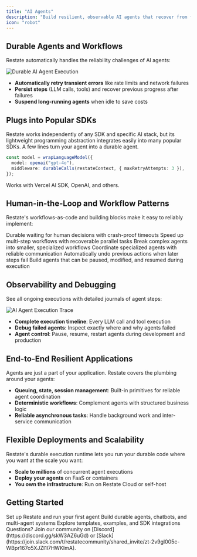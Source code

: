 ```yaml
---
title: "AI Agents"
description: "Build resilient, observable AI agents that recover from failures and handle complex multi-step tasks."
icon: "robot"
---
```


## Durable Agents and Workflows

Restate automatically handles the reliability challenges of AI agents:

<img src="/img/usecases/agents/durable-execution-animation-agents.gif" alt="Durable AI Agent Execution" />

- **Automatically retry transient errors** like rate limits and network failures
- **Persist steps** (LLM calls, tools) and recover previous progress after failures  
- **Suspend long-running agents** when idle to save costs

## Plugs into Popular SDKs

Restate works independently of any SDK and specific AI stack, but its lightweight programming abstraction integrates easily into many popular SDKs. A few lines turn your agent into a durable agent.

```typescript {"CODE_LOAD::ts/src/usecases/agents/weather-agent.ts#here"}
const model = wrapLanguageModel({
  model: openai("gpt-4o"),
  middleware: durableCalls(restateContext, { maxRetryAttempts: 3 }),
});
```

Works with Vercel AI SDK, OpenAI, and others.

## Human-in-the-Loop and Workflow Patterns

Restate's workflows-as-code and building blocks make it easy to reliably implement:

<CardGroup cols={3}>
    <Card title="Human Approval" icon="user-check">
        Durable waiting for human decisions with crash-proof timeouts
    </Card>
    <Card title="Parallelization" icon="arrows-split-up-and-left">
        Speed up multi-step workflows with recoverable parallel tasks
    </Card>
    <Card title="Sub-workflows" icon="sitemap">
        Break complex agents into smaller, specialized workflows
    </Card>
    <Card title="Multi-agent Orchestration" icon="users-gear">
        Coordinate specialized agents with reliable communication
    </Card>
    <Card title="Compensation Patterns" icon="arrow-rotate-left">
        Automatically undo previous actions when later steps fail
    </Card>
    <Card title="Interruptible Agents" icon="hand" href="https://github.com/igalshilman/agent47/tree/main/packages/agent">
        Build agents that can be paused, modified, and resumed during execution
    </Card>
</CardGroup>

## Observability and Debugging

See all ongoing executions with detailed journals of agent steps:

<Frame>
<img src="/img/usecases/agents/observability.png" alt="AI Agent Execution Trace" />
</Frame>

- **Complete execution timeline**: Every LLM call and tool execution
- **Debug failed agents**: Inspect exactly where and why agents failed
- **Agent control**: Pause, resume, restart agents during development and production

## End-to-End Resilient Applications

Agents are just a part of your application. Restate covers the plumbing around your agents:

- **Queuing, state, session management**: Built-in primitives for reliable agent coordination
- **Deterministic workflows**: Complement agents with structured business logic  
- **Reliable asynchronous tasks**: Handle background work and inter-service communication

## Flexible Deployments and Scalability

Restate's durable execution runtime lets you run your durable code where you want at the scale you want:

- **Scale to millions** of concurrent agent executions
- **Deploy your agents** on FaaS or containers
- **You own the infrastructure**: Run on Restate Cloud or self-host

## Getting Started

<CardGroup cols={3}>
  <Card title="Quickstart" icon="rocket" href="/installation">
    Set up Restate and run your first agent
  </Card>
  <Card title="Hands-on Tutorial" icon="pen" href="/tour/ai-agents">
    Build durable agents, chatbots, and multi-agent systems
  </Card>
  <Card title="AI Examples" icon="code" href="https://github.com/restatedev/ai-examples">
    Explore templates, examples, and SDK integrations
  </Card>
</CardGroup>

<Info>
    Questions? Join our community on [Discord](https://discord.gg/skW3AZ6uGd) or [Slack](https://join.slack.com/t/restatecommunity/shared_invite/zt-2v9gl005c-WBpr167o5XJZI1l7HWKImA).
</Info>

